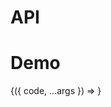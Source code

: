 
<Meta title="Packages/Typography/CodeBlock" component={CodeBlock} />

# API

<ArgsTable />

# Demo

<Canvas>
  <Story
    name="CodeBlock"
    args={{ code: CODE, containerProps: { style: { maxHeight: 'calc(100vh - 80px)' } } }}
    argTypes={{ code: { table: { category: 'Story' } } }}
  >
    {({ code, ...args }) => <CodeBlock {...args} children={code[args.language || 'tsx']} />}
  </Story>
</Canvas>
